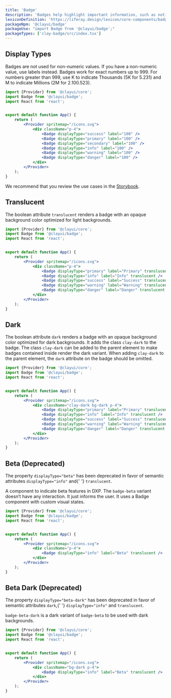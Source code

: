 ```yaml
---
title: 'Badge'
description: 'Badges help highlight important information, such as notifications or new and unread messages.'
lexiconDefinition: 'https://liferay.design/lexicon/core-components/badges/'
packageNpm: '@clayui/badge'
packageUse: "import Badge from '@clayui/badge';"
packageTypes: ['clay-badge/src/index.tsx']
---
```


## Display Types

Badges are not used for non-numeric values. If you have a non-numeric value, use labels instead. Badges work for exact numbers up to 999.
For numbers greater than 999, use K to indicate Thousands (5K for 5.231) and M to indicate Millions (2M for 2.100.523).

```jsx preview
import {Provider} from '@clayui/core';
import Badge from '@clayui/badge';
import React from 'react';


export default function App() {
	return (
		<Provider spritemap="/icons.svg">
			<div className="p-4">
				<Badge displayType="success" label="100" />
				<Badge displayType="primary" label="100" />
				<Badge displayType="secondary" label="100" />
				<Badge displayType="info" label="100" />
				<Badge displayType="warning" label="100" />
				<Badge displayType="danger" label="100" />
			</div>
		</Provider>
	);
}
```

We recommend that you review the use cases in the [Storybook](https://storybook.clayui.com/?path=/story/design-system-components-badge--default).

## Translucent

The boolean attribute `translucent` renders a badge with an opaque background color optimized for light backgrounds.

```jsx preview
import {Provider} from '@clayui/core';
import Badge from '@clayui/badge';
import React from 'react';


export default function App() {
	return (
		<Provider spritemap="/icons.svg">
			<div className="p-4">
				<Badge displayType="primary" label="Primary" translucent />
				<Badge displayType="info" label="Info" translucent />
				<Badge displayType="success" label="Success" translucent />
				<Badge displayType="warning" label="Warning" translucent />
				<Badge displayType="danger" label="Danger" translucent />
			</div>
		</Provider>
	);
}
```

## Dark

The boolean attribute `dark` renders a badge with an opaque background color optimized for dark backgrounds. It adds the class `clay-dark` to the badge. The class `clay-dark` can be added to the parent element to make badges contained inside render the dark variant. When adding `clay-dark` to the parent element, the `dark` attribute on the badge should be omitted.

```jsx preview
import {Provider} from '@clayui/core';
import Badge from '@clayui/badge';
import React from 'react';


export default function App() {
	return (
		<Provider spritemap="/icons.svg">
			<div className="clay-dark bg-dark p-4">
				<Badge displayType="primary" label="Primary" translucent />
				<Badge displayType="info" label="Info" translucent />
				<Badge displayType="success" label="Success" translucent />
				<Badge displayType="warning" label="Warning" translucent />
				<Badge displayType="danger" label="Danger" translucent />
			</div>
		</Provider>
	);
}
```

## Beta (Deprecated)

<div className="clay-site-alert alert alert-warning">
	The property <code>displayType="beta"</code> has been deprecated in favor of
	semantic attributes <code>displayType="info"</code> and{' '}
	<code>translucent</code>.
</div>

A component to indicate beta features in DXP. The `badge-beta` variant doesn’t have any interaction. It just informs the user. It uses a Badge component with custom visual states.

```jsx preview
import {Provider} from '@clayui/core';
import Badge from '@clayui/badge';
import React from 'react';


export default function App() {
	return (
		<Provider spritemap="/icons.svg">
			<div className="p-4">
				<Badge displayType="info" label="Beta" translucent />
			</div>
		</Provider>
	);
}
```

## Beta Dark (Deprecated)

<div className="clay-site-alert alert alert-warning">
	The property <code>displayType="beta-dark"</code> has been deprecated in
	favor of semantic attributes <code>dark</code>,{' '}
	<code>displayType="info"</code> and <code>translucent</code>.
</div>

`badge-beta-dark` is a dark variant of `badge-beta` to be used with dark backgrounds.

```jsx preview
import {Provider} from '@clayui/core';
import Badge from '@clayui/badge';
import React from 'react';


export default function App() {
	return (
		<Provider spritemap="/icons.svg">
			<div className="bg-dark p-4">
				<Badge displayType="info" label="Beta" translucent />
			</div>
		</Provider>
	);
}
```
